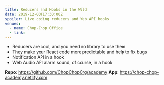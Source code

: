 ```yaml
---
title: Reducers and Hooks in the Wild
date: 2019-12-03T17:30:00Z
spoiler: Live coding reducers and Web API hooks
venues:
  - name: Chop-Chop Office
  - link: 
---
```


- Reducers are cool, and you need no library to use them
- They make your React code more predictable and help to fix bugs
- Notification API in a hook
- Web Audio API alarm sound, of course, in a hook

**Repo**: https://github.com/ChopChopOrg/academy
**App**: https://chop-chop-academy.netlify.com

